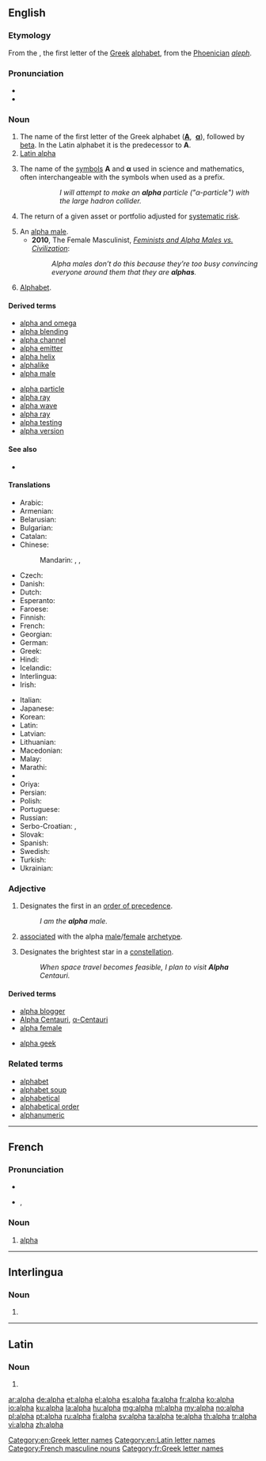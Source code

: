 {{also|Alpha|alfa}}
==English==

{{letter_disp2||[[image:Greek_uc_alpha.svg|42px]][[image:Greek_lc_alpha.png|30px]] |beta|ἄλφα|Α|α}}

===Etymology===
From the {{etyl|grc|en}} {{term|sc=polytonic|ἄλφα|tr=alpha|lang=grc}}, the first letter of the [[Greek]] [[alphabet]], from the [[Phoenician]] ''[[aleph]]''.

===Pronunciation===
* {{IPA|/ˈæɫfə/}}
* {{audio|en-us-alpha.ogg|Audio (US)}}

===Noun===
{{en-noun|s|-}}

# The name of the first letter of the Greek alphabet ('''[[Α]]''', &nbsp;'''[[α]]'''), followed by [[beta]]. In the Latin alphabet it is the predecessor to '''A'''.
# [[Latin alpha]]
# {{science}} The name of the [[symbol|symbols]] '''Α''' and '''α''' used in science and mathematics, often interchangeable with the symbols when used as a prefix.
#:: ''I will attempt to make an '''alpha''' particle ("α-particle") with the large hadron collider.''
# {{finance}} The return of a given asset or portfolio adjusted for [[systematic risk]].
# An [[alpha male]].
#* '''2010''', The Female Masculinist, ''[http://www.the-spearhead.com/2010/04/29/feminists-and-alpha-males-vs-civilization/ Feminists and Alpha Males vs. Civilization]'':
#*: ''Alpha males don’t do this because they’re too busy convincing everyone around them that they are '''alphas'''. ''
# {{informal|abbreviation}} [[Alphabet]].

====Derived terms====
{{rel-top|terms derived from ''alpha (noun)''}}
* [[alpha and omega]]
* [[alpha blending]]
* [[alpha channel]]
* [[alpha emitter]]
* [[alpha helix]]
* [[alphalike]]
* [[alpha male]]
{{rel-mid}}
* [[alpha particle]]
* [[alpha ray]]
* [[alpha wave]]
* [[alpha ray]]
* [[alpha testing]]
* [[alpha version]]
{{rel-bottom}}

====See also====
* {{pedialite|Alpha (investment)}}

====Translations====
{{trans-top|name of the letter Α, α}}
* Arabic: {{t-|ar|ألفا|f|tr=ʾálfā|sc=Arab}}
* Armenian: {{t-|hy|ալֆա|tr=alfa|sc=Armn}}
* Belarusian: {{t+|be|альфа|f|tr=álʹfa|sc=Cyrl}}
* Bulgarian: {{t+|bg|алфа|f|tr=álfa|sc=Cyrl}}
* Catalan: {{t-|ca|alfa|f}}
* Chinese:
*: Mandarin: {{t|cmn|阿爾發|sc=Hani}}, {{t|cmn|阿尔发|tr=ā'ěrfā|sc=Hani}}, {{t|cmn|阿伐|tr=āfá|sc=Hani}}
* Czech: {{t-|cs|alfa|f}}
* Danish: {{t-|da|alfa|n}}
* Dutch: {{t+|nl|alfa|m|f}}
* Esperanto: {{t-|eo|alfa}}
* Faroese: {{t-|fo|alfa|n}}
* Finnish: {{t+|fi|alfa}}
* French: {{t+|fr|alpha|m}}
* Georgian: {{t-|ka|ალფა|tr=alp'a|sc=Geor}}
* German: {{t+|de|Alpha|n}}
* Greek: {{t+|el|άλφα|n|tr=álfa}}
* Hindi: {{t-|hi|अल्फ़ा|tr=alfā|sc=Deva}}
* Icelandic: {{t-|is|alfa|n}}
* Interlingua: {{t-|ia|alpha}}
* Irish: {{t-|ga|alfa|m}}
{{trans-mid}}
* Italian: {{t+|it|alfa|m}}
* Japanese: {{t+|ja|アルファ|tr=arufa|sc=Jpan}}
* Korean: {{t+|ko|알파|tr=alpa|sc=Hang}}
* Latin: {{t+|la|alpha}}
* Latvian: {{t-|lv|alfa|f}}
* Lithuanian: {{t-|lt|alfa|f}}
* Macedonian: {{t-|mk|алфа|f|tr=álfa|sc=Cyrl}}
* Malay: {{t-|ms|alfa}}
* Marathi: {{t-|mr|आल्फा|n|tr=ālfā|sc=Deva}}
* {{trreq|no}}
* Oriya: {{t-|or|ଆଲ୍ଫା|sc=Orya}}
* Persian: {{t+|fa|آلفا|tr=âlfâ|sc=fa-Arab}}
* Polish: {{t+|pl|alfa|f}}
* Portuguese: {{t+|pt|alfa|m}}
* Russian: {{t+|ru|альфа|f|tr=álʹfa|sc=Cyrl}}
* Serbo-Croatian: {{t-|sh|alfa|m|f}}, {{t-|sh|алфа|m|f}}
* Slovak: {{t-|sk|alfa|f}}
* Spanish: {{t+|es|alfa}}
* Swedish: {{t+|sv|alfa}}
* Turkish: {{t+|tr|alfa}}
* Ukrainian: {{t+|uk|альфа|f|tr=álʹfa|sc=Cyrl}}
{{trans-bottom}}

{{trans-see|name of the letter Ɑ, ɑ|Latin alpha}}

===Adjective===
{{en-adj|-}}

# Designates the first in an [[order of precedence]].
#: ''I am the '''alpha''' male.''
# {{context|person, object or action}} [[associated]] with the alpha [[male]]/[[female]] [[archetype]].
# {{star}} Designates the brightest star in a [[constellation]].
#: ''When space travel becomes feasible, I plan to visit '''Alpha''' Centauri.''

====Derived terms====
{{top3}}
* [[alpha blogger]]
* [[Alpha Centauri]], [[α-Centauri]]
* [[alpha female]]
{{mid3}}
* [[alpha geek]]
{{bottom}}

===Related terms===
* [[alphabet]]
* [[alphabet soup]]
* [[alphabetical]]
* [[alphabetical order]]
* [[alphanumeric]]

[[Category:en:Greek letter names]]
[[Category:en:Latin letter names]]

----

==French==

===Pronunciation===
* {{audio|Fr-alpha.ogg|audio}}
* {{IPA|/al.fa/|lang=fr}}, {{X-SAMPA|/al.fa/}}

===Noun===
{{fr-noun|m|inv}}

# [[#English|alpha]] {{gloss|Greek letter}}

[[Category:French masculine nouns]]
[[Category:fr:Greek letter names]]

----

==Interlingua==

===Noun===
{{head|ia|noun}}

# {{l/en|alpha}}

----

==Latin==

===Noun===
{{head|la|noun}}

# {{l/en|alpha}}

[[ar:alpha]]
[[de:alpha]]
[[et:alpha]]
[[el:alpha]]
[[es:alpha]]
[[fa:alpha]]
[[fr:alpha]]
[[ko:alpha]]
[[io:alpha]]
[[ku:alpha]]
[[la:alpha]]
[[hu:alpha]]
[[mg:alpha]]
[[ml:alpha]]
[[my:alpha]]
[[no:alpha]]
[[pl:alpha]]
[[pt:alpha]]
[[ru:alpha]]
[[fi:alpha]]
[[sv:alpha]]
[[ta:alpha]]
[[te:alpha]]
[[th:alpha]]
[[tr:alpha]]
[[vi:alpha]]
[[zh:alpha]]